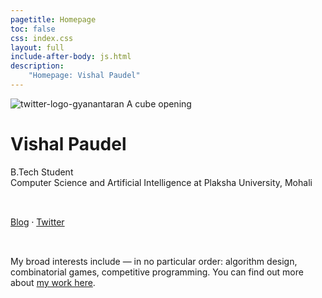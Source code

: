 ```yaml
---
pagetitle: Homepage
toc: false
css: index.css
layout: full
include-after-body: js.html
description:
    "Homepage: Vishal Paudel"
---
```


:::::::{.column-body-outset}
::::: {layout="[[40,8,50]]"}

:::{.centered-text}

![twitter-logo-gyanantaran](gyanantaran.png){.rounded-corners}
[A cube opening]{.small-text}

:::

:::{}
:::

:::{}

# Vishal Paudel

[B.Tech Student]{.small-text}<br>[Computer Science and Artificial Intelligence at Plaksha University, Mohali]{.small-text}

<p>&nbsp;</p>

 [Blog]() ⸱ [Twitter](https://twitter.com/gyanantaran)

<p>&nbsp;</p>

My broad interests include — in no particular order: algorithm design, combinatorial games, competitive programming. You can find out more about [my work here](about.qmd).

<p>&nbsp;</p>

:::

:::::
:::::::
